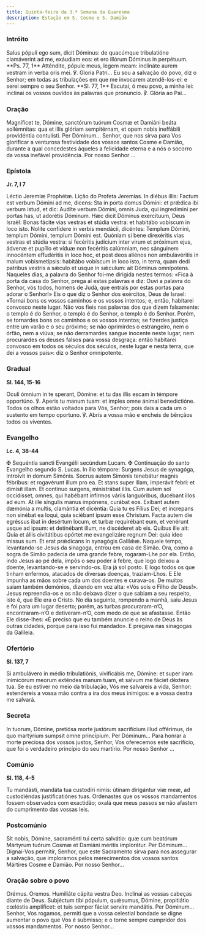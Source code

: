```yaml
---
title: Quinta-feira da 3.ª Semana da Quaresma
description: Estação em S. Cosme e S. Damião
---
```


### Intróito

<div class="side-by-side not-content">
  <span>
    Salus pópuli ego sum, dicit Dóminus: de quacúmque tribulatióne clamáverint ad me, exáudiam eos:
    et ero illórum Dóminus in perpétuum. **Ps. 77, 1** Atténdite, pópule meus, legem meam: inclináte
    aurem vestram in verba oris mei. ℣. Gloria Patri...
  </span>
  <span>
    Eu sou a salvação do povo, diz o Senhor; em todas as tribulações em que me invocarem
    atendê-los-ei: e serei sempre o seu Senhor. **Sl. 77, 1** Escutai, ó meu povo, a minha lei:
    inclinai os vossos ouvidos às palavras que pronuncio. ℣. Glória ao Pai...
  </span>
</div>

### Oração

<div class="side-by-side not-content">
  <span>
    Magníficet te, Dómine, sanctórum tuórum Cosmæ et Damiáni beáta sollémnitas: qua et illis glóriam
    sempitérnam, et opem nobis ineffábili providéntia contulísti. Per Dóminum...
  </span>
  <span>
    Senhor, que nos sirva para Vos glorificar a venturosa festividade dos vossos santos Cosme e
    Damião, durante a qual concedestes àqueles a felicidade eterna e a nós o socorro da vossa
    inefável providência. Por nosso Senhor ...
  </span>
</div>

### Epístola

**Jr. 7, l 7**

<div class="side-by-side not-content">
  <span>Léctio Jeremíæ Prophétæ.</span>
  <span>Lição do Profeta Jeremias.</span>
  <span>
    In diébus illis: Factum est verbum Dómini ad me, dicens: Sta in porta domus Dómini: et prǽdica
    ibi verbum istud, et dic: Audíte verbum Dómini, omnis Juda, qui ingredímini per portas has, ut
    adorétis Dóminum. Hæc dicit Dóminus exercítuum, Deus Israël: Bonas fácite vias vestras et stúdia
    vestra: et habitábo vobíscum in loco isto. Nolíte confídere in verbis mendácii, dicéntes:
    Templum Dómini, templum Dómini, templum Dómini est. Quóniam si bene direxéritis vias vestras et
    stúdia vestra: si fecéritis judícium inter virum et próximum ejus, ádvenæ et pupíllo et víduæ
    non fecéritis calúmniam, nec sánguinem innocéntem effudéritis in loco hoc, et post deos aliénos
    non ambulavéritis in malum vobismetípsis: habitábo vobíscum in loco isto, in terra, quam dedi
    patribus vestris a sǽculo et usque in sǽculum: ait Dóminus omnípotens.
  </span>
  <span>
    Naqueles dias, a palavra do Senhor foi-me dirigida nestes termos: «Fica à porta da casa do
    Senhor, prega aí estas palavras e diz: Ouvi a palavra do Senhor, vós todos, homens de Judá, que
    entrais por estas portas para adorar o Senhor!» Eis o que diz o Senhor dos exércitos, Deus de
    Israel: «Tornai bons os vossos caminhos e os vossos intentos; e, então, habitarei convosco neste
    lugar. Não vos fieis nas palavras dos que dizem falsamente: o templo é do Senhor, o templo é do
    Senhor, o templo é do Senhor. Porém, se tornardes bons os caminhos e os vossos intentos; se
    fizerdes justiça entre um varão e o seu próximo; se não oprimirdes o estrangeiro, nem o órfão,
    nem a viúva; se não derramardes sangue inocente neste lugar, nem procurardes os deuses falsos
    para vossa desgraça: então habitarei convosco em todos os séculos dos séculos, neste lugar e
    nesta terra, que dei a vossos pais»: diz o Senhor omnipotente.
  </span>
</div>

### Gradual

**Sl. 144, 15-16**

<div class="side-by-side not-content">
  <span>
    Oculi ómnium in te sperant, Dómine: et tu das illis escam in témpore opportúno. ℣. Aperis tu
    manum tuam: et imples omne ánimal benedictióne.
  </span>
  <span>
    Todos os olhos estão voltados para Vós, Senhor; pois dais a cada um o sustento em tempo
    oportuno. ℣. Abris a vossa mão e encheis de bênçãos todos os viventes.
  </span>
</div>

### Evangelho

**Lc. 4, 38-44**

<div class="side-by-side not-content">
  <span>
    <span class="text-red-500">✠</span> Sequéntia sancti Evangélii secúndum Lucam.
  </span>
  <span>
    <span class="text-red-500">✠</span> Continuação do santo Evangelho segundo S. Lucas.
  </span>
  <span>
    In illo témpore: Surgens Jesus de synagóga, introívit in domum Simónis. Socrus autem Simónis
    tenebátur magnis fébribus: et rogavérunt illum pro ea. Et stans super illam, imperávit febri: et
    dimísit illam. Et contínuo surgens, ministrábat illis. Cum autem sol occidísset, omnes, qui
    habébant infírmos váriis languóribus, ducébant illos ad eum. At ille síngulis manus impónens,
    curábat eos. Exíbant autem dæmónia a multis, clamántia et dicéntia: Quia tu es Fílius Dei; et
    íncrepans non sinébat ea loqui, quia sciébant ipsum esse Christum. Facta autem die egréssus ibat
    in desértum locum, et turbæ requirébant eum, et venérunt usque ad ipsum: et detinébant illum, ne
    discéderet ab eis. Quibus ille ait: Quia et áliis civitátibus opórtet me evangelizáre regnum
    Dei: quia ídeo missus sum. Et erat prǽdicans in synagógis Galilǽæ.
  </span>
  <span>
    Naquele tempo, levantando-se Jesus da sinagoga, entrou em casa de Simão. Ora, como a sogra de
    Simão padecia de uma grande febre, rogaram-Lhe por ela. Então, indo Jesus ao pé dela, impôs o
    seu poder à febre, que logo deixou a doente, levantando-se e servindo-os. Era já sol posto. E
    logo todos os que tinham enfermos, atacados de diversas doenças, traziam-Lhos. E Ele impunha as
    mãos sobre cada um dos doentes e curava-os. De muitos saíam também demónios, dizendo em voz
    alta: «Vós sois o Filho de Deus!». Jesus repreendia-os e os não deixava dizer o que sabiam a seu
    respeito, isto é, que Ele era o Cristo. No dia seguinte, rompendo a manhã, saiu Jesus e foi para
    um lugar deserto; porém, as turbas procuraram-n’O, encontraram-n’O e detiveram-n’O, com medo de
    que se afastasse. Então Ele disse-lhes: «É preciso que eu também anuncie o reino de Deus às
    outras cidades, porque para isso fui mandado». E pregava nas sinagogas da Galileia.
  </span>
</div>

### Ofertório

**Sl. 137, 7**

<div class="side-by-side not-content">
  <span>
    Si ambulávero in médio tribulatiónis, vivificábis me, Dómine: et super iram inimicórum meorum
    exténdes manum tuam, et salvum me fáciet déxtera tua.
  </span>
  <span>
    Se eu estiver no meio da tribulação, Vós me salvareis a vida, Senhor: estendereis a vossa mão
    contra a ira dos meus inimigos: e a vossa dextra me salvará.
  </span>
</div>

### Secreta

<div class="side-by-side not-content">
  <span>
    In tuorum, Dómine, pretiósa morte justórum sacrifícium illud offérimus, de quo martýrium sumpsit
    omne princípium. Per Dóminum...
  </span>
  <span>
    Para honrar a morte preciosa dos vossos justos, Senhor, Vos oferecemos este sacrifício, que foi
    o verdadeiro princípio do seu martírio. Por nosso Senhor ...
  </span>
</div>

### Comúnio

**Sl. 118, 4-5**

<div class="side-by-side not-content">
  <span>
    Tu mandásti, mandáta tua custodíri nimis: útinam dirigántur viæ meæ, ad custodiéndas
    justificatiónes tuas.
  </span>
  <span>
    Ordenastes que os vossos mandamentos fossem observados com exactidão; oxalá que meus passos se
    não afastem do cumprimento das vossas leis.
  </span>
</div>

### Postcomúnio

<div class="side-by-side not-content">
  <span>
    Sit nobis, Dómine, sacraménti tui certa salvátio: quæ cum beatórum Mártyrum tuórum Cosmæ et
    Damiáni méritis implorátur. Per Dóminum...
  </span>
  <span>
    Dignai-Vos permitir, Senhor, que este Sacramento sirva para nos assegurar a salvação, que
    imploramos pelos merecimentos dos vossos santos Mártires Cosme e Damião. Por nosso Senhor...
  </span>
</div>

### Oração sobre o povo

<div class="side-by-side not-content">
  <span class="text-red-500 text-center">Orémus.</span>
  <span class="text-red-500 text-center">Oremos.</span>
  <span>Humiliáte cápita vestra Deo.</span>
  <span>Inclinai as vossas cabeças diante de Deus.</span>
  <span>
    Subjéctum tibi pópulum, quǽsumus, Dómine, propitiátio cœléstis amplíficet: et tuis semper fáciat
    servíre mandátis. Per Dóminum...
  </span>
  <span>
    Senhor, Vos rogamos, permiti que a vossa celestial bondade se digne aumentar o povo que Vos é
    submisso; e o torne sempre cumpridor dos vossos mandamentos. Por nosso Senhor...
  </span>
</div>
